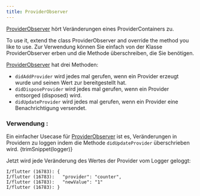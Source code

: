```yaml
---
title: ProviderObserver
---
```



[ProviderObserver] hört Veränderungen eines ProviderContainers zu.

To use it, extend the class ProviderObserver and override the method you like to use.
Zur Verwendung können Sie einfach von der Klasse ProviderObserver erben und die Methode überschreiben, die Sie benötigen.

[ProviderObserver] hat drei Methoden:

- `didAddProvider` wird jedes mal gerufen, wenn ein Provider erzeugt wurde und seinen Wert zur bereitgestellt hat.
- `didDisposeProvider` wird jedes mal gerufen, wenn ein Provider entsorged (disposed) wird.
- `didUpdateProvider` wird jedes mal gerufen, wenn ein Provider eine Benachrichtigung versendet.

### Verwendung :

Ein einfacher Usecase für [ProviderObserver] ist es, Veränderungen in Providern zu loggen indem die Methode `didUpdateProvider` überschrieben wird.
<CodeBlock>{trimSnippet(logger)}</CodeBlock>

Jetzt wird jede Veränderung des Wertes der Provider vom Logger geloggt:

```
I/flutter (16783): {
I/flutter (16783):   "provider": "counter",
I/flutter (16783):   "newValue": "1"
I/flutter (16783): }
```

[providerobserver]: https://pub.dev/documentation/riverpod/latest/riverpod/ProviderObserver-class.html
